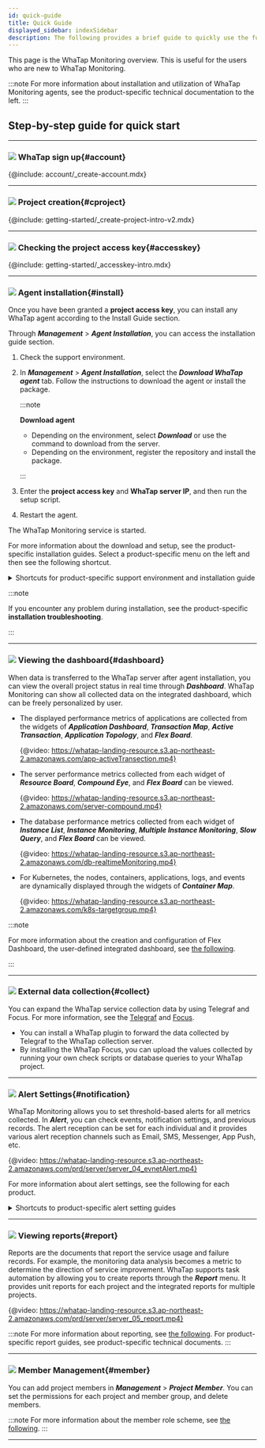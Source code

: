 ```yaml
---
id: quick-guide
title: Quick Guide
displayed_sidebar: indexSidebar
description: The following provides a brief guide to quickly use the functions of WhaTap Monitoring.
---
```



This page is the WhaTap Monitoring overview. This is useful for the users who are new to WhaTap Monitoring.

:::note
For more information about installation and utilization of WhaTap Monitoring agents, see the product-specific technical documentation to the left.
:::

## Step-by-step guide for quick start

* * *

### ![](/img/number-01.png) WhaTap sign up{#account}

{@include: account/_create-account.mdx}

* * *

### ![](/img/number-02.png) Project creation{#cproject}

{@include: getting-started/_create-project-intro-v2.mdx}  

* * *

### ![](/img/number-03.png) Checking the project access key{#accesskey}

{@include: getting-started/_accesskey-intro.mdx}

* * *

### ![](/img/number-04.png) Agent installation{#install}

<!-- 공통 안내로 적용되지 않는 경우가 많아서 상품군 링크 제공? -->

Once you have been granted a **project access key**, you can install any WhaTap agent according to the Install Guide section. 

Through **_Management_** > **_Agent Installation_**, you can access the installation guide section.

1.  Check the support environment. 

2.  In **_Management_** > **_Agent Installation_**, select the **_Download WhaTap agent_** tab. Follow the instructions to download the agent or install the package.

    :::note 

    **Download agent**

    -   Depending on the environment, select **_Download_** or use the command to download from the server.
    -   Depending on the environment, register the repository and install the package.

    :::

3.  Enter the **project access key** and **WhaTap server IP**, and then run the setup script.  

4.  Restart the agent. 

The WhaTap Monitoring service is started. 

For more information about the download and setup, see the product-specific installation guides. Select a product-specific menu on the left and then see the following shortcut.

<details>
<summary>Shortcuts for product-specific support environment and installation guide</summary>

-   **Java**
    -   [Support environment](java/supported-spec)
    -   [Agent installation](java/install-agent)
-   **PHP**
    -   [Support environment](php/supported-spec)
    -   [Agent installation](php/install-agent)
-   **Node.js**
    -   [Support environment](nodejs/supported-spec)
    -   [Agent installation](nodejs/install-agent)
-   **Python**
    -   [Support environment](python/supported-spec)
    -   [Agent installation](python/install-agent)
-   **.NET**
    -   [Support environment](dotnet/supported-spec)
    -   [Agent installation](dotnet/install-agent)
-   **Golang**
    -   [Support environment](golang/supported-spec)
    -   [Agent installation](golang/install-agent)
-   **Server**
    -   [Support environment](server/supported-spec)
    -   [Agent installation](server/install-agent)
-   **Kubernetes**
    -   [Support environment](kubernetes/supported-spec)
    -   [Agent installation](kubernetes/install) 
-   **PostgreSQL**
    -   [Support environment](postgresql/monitoring-support)
    -   [Agent installation](postgresql/install-agent)
-   **Oracle**
    -   [Support environment](oracle/monitoring-support)
    -   [Agent installation](oracle/install-agent)
-   **MySQL**
    -   [Support environment](mysql/monitoring-support)
    -   [Agent installation](mysql/install-agent)
-   **MS SQL Server**
    -   [Support environment](mssql/monitoring-support)
    -   [Agent installation](mssql/install-agent)
-   **Tibero**
    -   [Support environment](tibero/monitoring-support)
    -   [Agent installation](tibero/install-agent)
-   **CUBRID**
    -   [Support environment](cubrid/monitoring-support)
    -   [Agent installation](cubrid/install-agent)
-   **Altibase**
    -   [Support environment](altibase/monitoring-support)
    -   [Agent installation](altibase/install-agent)
-   **Redis**
    -   [Support environment](redis/monitoring-support)
    -   [Agent installation](redis/install-agent)
-   **MongoDB**
    -   [Support environment](mongodb/monitoring-support)
    -   [Agent installation](mongodb/install-agent)
-   [URL](url/url-install)
-   **Cloud** 
    -   [Amazon ECS](amazon-ecs/install-agent)
    -   [Amazon Cloudwatch](amazon-cloudwatch/install-agent)
    -   [Azure Monitor](azure/install-agent)
    -   [Naver Cloud Monitoring](ncloud/install-agent)
    -   [Oracle Cloud Monitor](oracle-cloud/install-agent)
-   [Log](log/log-function)

</details>

:::note

If you encounter any problem during installation, see the product-specific **installation troubleshooting**.

:::

* * *

### ![](/img/number-05.png) Viewing the dashboard{#dashboard}

When data is transferred to the WhaTap server after agent installation, you can view the overall project status in real time through **_Dashboard_**. WhaTap Monitoring can show all collected data on the integrated dashboard, which can be freely personalized by user.

-   The displayed performance metrics of applications are collected from the widgets of **_Application Dashboard_**, **_Transaction Map_**, **_Active Transaction_**, **_Application Topology_**, and **_Flex Board_**.

    {@video: https://whatap-landing-resource.s3.ap-northeast-2.amazonaws.com/app-activeTransection.mp4}

-   The server performance metrics collected from each widget of **_Resource Board_**, **_Compound Eye_**, and **_Flex Board_** can be viewed.

    {@video: https://whatap-landing-resource.s3.ap-northeast-2.amazonaws.com/server-compound.mp4}

-   The database performance metrics collected from each widget of **_Instance List_**, **_Instance Monitoring_**, **_Multiple Instance Monitoring_**, **_Slow Query_**, and **_Flex Board_** can be viewed.

    {@video: https://whatap-landing-resource.s3.ap-northeast-2.amazonaws.com/db-realtimeMonitoring.mp4}

-   For Kubernetes, the nodes, containers, applications, logs, and events are dynamically displayed through the widgets of **_Container Map_**.

    {@video: https://whatap-landing-resource.s3.ap-northeast-2.amazonaws.com/k8s-targetgroup.mp4}

:::note

For more information about the creation and configuration of Flex Dashboard, the user-defined integrated dashboard, see [the following](java/flex-board).

:::

* * *

### ![](/img/number-06.png) External data collection{#collect}

<!-- 텔레그라프, 포커스 -->

You can expand the WhaTap service collection data by using Telegraf and Focus. For more information, see the [Telegraf](telegraf/introduction.mdx) and [Focus](focus/introduction.mdx).

-   You can install a WhaTap plugin to forward the data collected by Telegraf to the WhaTap collection server.
-   By installing the WhaTap Focus, you can upload the values collected by running your own check scripts or database queries to your WhaTap project.

* * *

### ![](/img/ic-number-07.svg) Alert Settings{#notification}

WhaTap Monitoring allows you to set threshold-based alerts for all metrics collected. In **_Alert_**, you can check events, notification settings, and previous records. The alert reception can be set for each individual and it provides various alert reception channels such as Email, SMS, Messenger, App Push, etc. 

<!-- 와탭 모니터링 서비스는 이메일, SMS, 메신저, App Push 등 사용자가 선호하는 수단을 선택하여 알림을 수신할 수 있습니다. -->

{@video: https://whatap-landing-resource.s3.ap-northeast-2.amazonaws.com/prd/server/server_04_evnetAlert.mp4}

For more information about alert settings, see the following for each product. 

<details>
<summary>Shortcuts to product-specific alert setting guides</summary>

-   [Java](java/apm-set-notice)
-   [PHP](php/apm-set-notice)
-   [Node.js](nodejs/apm-set-notice)
-   [Python](python/apm-set-notice)
-   [.NET](dotnet/apm-set-notice)
-   [Golang](golang/apm-set-notice)
-   [Server](server/set-notice)
-   [PostgreSQL](postgresql/set-notice)
-   [Oracle](oracle/set-notice)
-   [MySQL](mysql/set-notice)
-   [MS SQL Server](mssql/set-notice)
-   [Tibero](tibero/set-notice)
-   [CUBRID](cubrid/set-notice)
-   [Altibase](altibase/set-notice)
-   [Redis](redis/set-notice)
-   [MongoDB](mongodb/set-notice) 
-   [Kubernetes](kubernetes/set-notice)
-   [URL](url/url-event)
-   [Amazon CloudWatch](amazon-cloudwatch/set-notice)
-   [Amazon ECS](amazon-ecs/set-notice)
-   [Azure Monitor](azure/set-notice)
-   [Naver Cloud Monitoring](ncloud/set-notice)
-   [Oracle Cloudd Monitor](oracle-cloud/set-notice)
-   [Log](log/set-notice)

</details>

* * *

### ![](/img/ic-number-08.svg) Viewing reports{#report}

Reports are the documents that report the service usage and failure records. For example, the monitoring data analysis becomes a metric to determine the direction of service improvement. WhaTap supports task automation by allowing you to create reports through the **_Report_** menu. It provides unit reports for each project and the integrated reports for multiple projects.

{@video: https://whatap-landing-resource.s3.ap-northeast-2.amazonaws.com/prd/server/server_05_report.mp4}

:::note
For more information about reporting, see [the following](java/report-intro). For product-specific report guides, see product-specific technical documents.
:::

* * *

### ![](/img/ic-number-09.svg) Member Management{#member}

You can add project members in **_Management_** > **_Project Member_**. You can set the permissions for each project and member group, and delete members.  

:::note
For more information about the member role scheme, see [the following](project/project-structure#project-auth).
:::

* * *
